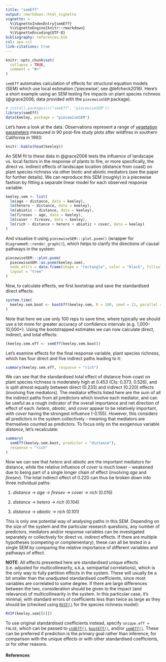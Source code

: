 ```yaml
---
title: "semEff"
output: rmarkdown::html_vignette
vignette: >
  %\VignetteIndexEntry{semEff}
  %\VignetteEngine{knitr::rmarkdown}
  %\VignetteEncoding{UTF-8}
bibliography: references.bib
csl: apa.csl
link-citations: true
---
```


```r
knitr::opts_chunk$set(
  collapse = TRUE,
  comment = "#>"
)
```

`semEff` automates calculation of effects for structural equation models (SEM) which use local estimation ('piecewise'; see @lefcheck2016). Here's a short example using an SEM testing fire impacts on plant species richness (@grace2006; data provided with the `piecewiseSEM` package).

```r
# install.packages(c("semEff", "piecewiseSEM"))
library(semEff)
data(keeley, package = "piecewiseSEM")
```

Let's have a look at the data. Observations represent a range of [vegetation parameters](https://rdrr.io/cran/piecewiseSEM/man/keeley.html) measured in 90 post-fire study plots after wildfires in southern California in 1993:

```r
knitr::kable(head(keeley))
```

An SEM fit to these data in @grace2006 tests the influence of landscape vs. local factors in the response of plants to fire, or more specifically, the direct vs. indirect effects of landscape location (distance from coast) on plant species richness via other biotic and abiotic mediators (see the paper for further details). We can reproduce this SEM (roughly) in a piecewise fashion by fitting a separate linear model for each observed response variable:

```r
keeley.sem <- list(
  lm(age ~ distance, data = keeley),
  lm(hetero ~ distance, data = keeley),
  lm(abiotic ~ distance, data = keeley),
  lm(firesev ~ age, data = keeley),
  lm(cover ~ firesev, data = keeley),
  lm(rich ~ distance + hetero + abiotic + cover, data = keeley)
)
```

And visualise it using `piecewiseSEM:::plot.psem()` (wrapper for `DiagrammeR::render_graph()`), which helps to clarify the directions of causal pathways in the system:

```r
piecewiseSEM:::plot.psem(
  piecewiseSEM::as.psem(keeley.sem),
  node_attrs = data.frame(shape = "rectangle", color = "black", fillcolor = "grey"),
  layout = "tree"
)
```

Now, to calculate effects, we first bootstrap and save the standardised direct effects:

```r
system.time(
  keeley.sem.boot <- bootEff(keeley.sem, R = 100, seed = 13, parallel = "no")
)
```

Note that here we use only 100 reps to save time, where typically we should use a lot more for greater accuracy of confidence intervals (e.g. 1,000--10,000+). Using the bootstrapped estimates we can now calculate direct, indirect, and total effects:

```r
(keeley.sem.eff <- semEff(keeley.sem.boot))
```

Let's examine effects for the final response variable, plant species richness, which has four direct and five indirect paths leading to it:

```r
summary(keeley.sem.eff, response = "rich")
```

We can see that the standardised total effect of distance from coast on plant species richness is moderately high at 0.453 (CIs: 0.373, 0.526), and is split almost equally between direct (0.233) and indirect (0.220) effects (involving five mediators). The mediator effects listed here are the sum of all the indirect paths from all predictors which involve each mediator, and can be useful as a rough indicator of the overall importance and net direction of effect of each. *hetero*, *abiotic*, and *cover* appear to be relatively important, with *cover* having the strongest influence (-0.155). However, this considers all predictors in the system collectively -- meaning that mediators are themselves counted as predictors. To focus only on the exogenous variable *distance*, let's recalculate:

```r
summary(
  semEff(keeley.sem.boot, predictor = "distance"),
  response = "rich"
)
```

Now we can see that *hetero* and *abiotic* are the important mediators for distance, while the relative influence of *cover* is much lower -- weakened due to being part of a single longer chain of effect (involving *age* and *firesev*). The total indirect effect of 0.220 can thus be broken down into three individual paths:

1.  *distance* -\> *age* -\> *firesev* -\> *cover* -\> *rich* (0.015)

2.  *distance* -\> *hetero* -\> *rich* (0.104)

3.  *distance* -\> *abiotic* -\> *rich* (0.101)

This is only one potential way of analysing paths in this SEM. Depending on the size of the system and the particular research questions, any number of predictors, mediators and/or response variables can be investigated separately or collectively for direct vs. indirect effects. If there are multiple hypotheses (competing or complementary), these can all be tested in a single SEM by comparing the relative importance of different variables and pathways of effect.

**NOTE**: All effects presented here are standardised unique effects (i.e. adjusted for multicollinearity, a.k.a. semipartial correlations), which is the only way to fully partition effects in the system. These will usually be a bit smaller than the unadjusted standardised coefficients, since most variables are correlated to some degree. If there are large differences between the two, consideration should be given to the impact (and relevance) of multicollinearity in the system. In this particular case, it's minimal, with standard errors of coefficients less than twice as large as they should be (checked using [`RVIF()`](https://murphymv.github.io/semEff/reference/RVIF.html) for the species richness model):

```r
RVIF(keeley.sem[[6]])
```

To use original standardised coefficients instead, specify `unique.eff = FALSE`, which can be passed to [`stdEff()`](https://murphymv.github.io/semEff/reference/stdEff.html), [`bootEff()`](https://murphymv.github.io/semEff/reference/bootEff.html), and/or [`semEff()`](https://murphymv.github.io/semEff/reference/semEff.html). These can be preferred if prediction is the primary goal rather than inference, for comparison with the unique effects or with other standardised coefficients, or for other reasons.

#### References
